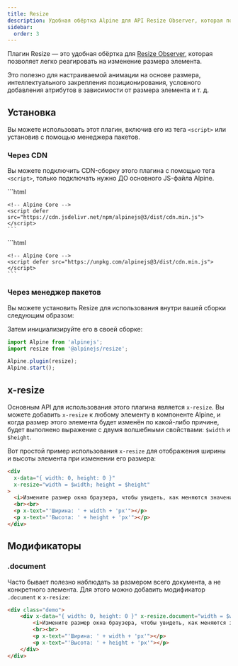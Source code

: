 ```yaml
---
title: Resize
description: Удобная обёртка Alpine для API Resize Observer, которая позволяет легко реагировать на изменение размера элемента.
sidebar:
  order: 3
---
```



Плагин Resize — это удобная обёртка для [Resize Observer](https://developer.mozilla.org/en-US/docs/Web/API/Resize_Observer_API), которая позволяет легко реагировать на изменение размера элемента.

Это полезно для настраиваемой анимации на основе размера, интеллектуального закрепления позиционирования, условного добавления атрибутов в зависимости от размера элемента и т. д.

## Установка

Вы можете использовать этот плагин, включив его из тега `<script>` или установив с помощью менеджера пакетов.

### Через CDN

Вы можете подключить CDN-сборку этого плагина с помощью тега `<script>`, только подключать нужно ДО основного JS-файла Alpine.

<Tabs>
  <TabItem label="jsDelivr CDN">
    ```html
    <!-- Resize Plugin -->
    <script defer src="https://cdn.jsdelivr.net/npm/@alpinejs/resize@3/dist/cdn.min.js"></script>

    <!-- Alpine Core -->
    <script defer src="https://cdn.jsdelivr.net/npm/alpinejs@3/dist/cdn.min.js"></script>
    ```
  </TabItem>
  <TabItem label="unpkg CDN">
    ```html
    <!-- Resize Plugin -->
    <script defer src="https://unpkg.com/@alpinejs/resize@latest/dist/cdn.min.js"></script>

    <!-- Alpine Core -->
    <script defer src="https://unpkg.com/alpinejs@3/dist/cdn.min.js"></script>
    ```
  </TabItem>
</Tabs>

### Через менеджер пакетов

Вы можете установить Resize для использования внутри вашей сборки следующим образом:

<PackageManagers pkg="@alpinejs/persist" icons={false} />

Затем инициализируйте его в своей сборке:

```js {2, 4}
import Alpine from 'alpinejs';
import resize from '@alpinejs/resize';

Alpine.plugin(resize);
Alpine.start();
```

## x-resize

Основным API для использования этого плагина является `x-resize`. Вы можете добавить `x-resize` к любому элементу в компоненте Alpine, и когда размер этого элемента будет изменён по какой-либо причине, будет выполнено выражение с двумя волшебными свойствами: `$width` и `$height`.

Вот простой пример использования `x-resize` для отображения ширины и высоты элемента при изменении его размера:

```html live "x-resize"
<div
  x-data="{ width: 0, height: 0 }"
  x-resize="width = $width; height = $height"
>
  <i>Измените размер окна браузера, чтобы увидеть, как меняются значения ширины и высоты.</i>
  <br><br>
  <p x-text="'Ширина: ' + width + 'px'"></p>
  <p x-text="'Высота: ' + height + 'px'"></p>
</div>
```

## Модификаторы

### .document

Часто бывает полезно наблюдать за размером всего документа, а не конкретного элемента. Для этого можно добавить модификатор `.document` к `x-resize`:

```html live "x-resize.document"
<div class="demo">
    <div x-data="{ width: 0, height: 0 }" x-resize.document="width = $width; height = $height">
        <i>Измените размер окна браузера, чтобы увидеть, как меняются значения ширины и высоты.</i>
        <br><br>
        <p x-text="'Ширина: ' + width + 'px'"></p>
        <p x-text="'Высота: ' + height + 'px'"></p>
    </div>
</div>
```